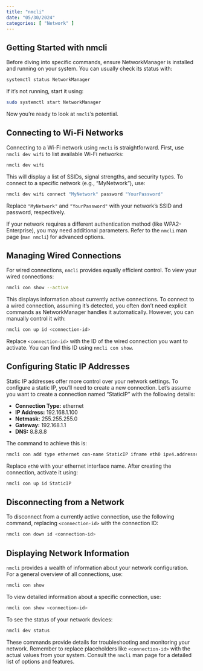 ```yaml
---
title: "nmcli"
date: "05/30/2024"
categories: [ "Network" ]
---
```

## Getting Started with nmcli

Before diving into specific commands, ensure NetworkManager is installed and running on your system.  You can usually check its status with:

```bash
systemctl status NetworkManager
```

If it's not running, start it using:

```bash
sudo systemctl start NetworkManager
```

Now you're ready to look at `nmcli`'s potential.

##  Connecting to Wi-Fi Networks

Connecting to a Wi-Fi network using `nmcli` is straightforward.  First, use `nmcli dev wifi` to list available Wi-Fi networks:

```bash
nmcli dev wifi
```

This will display a list of SSIDs, signal strengths, and security types.  To connect to a specific network (e.g., "MyNetwork"), use:

```bash
nmcli dev wifi connect "MyNetwork" password "YourPassword"
```

Replace `"MyNetwork"` and `"YourPassword"` with your network's SSID and password, respectively.

If your network requires a different authentication method (like WPA2-Enterprise),  you may need additional parameters.  Refer to the `nmcli` man page (`man nmcli`) for advanced options.


## Managing Wired Connections

For wired connections,  `nmcli` provides equally efficient control.  To view your wired connections:

```bash
nmcli con show --active
```

This displays information about currently active connections.  To connect to a wired connection, assuming it's detected,  you often don't need explicit commands as NetworkManager handles it automatically. However, you can manually control it with:

```bash
nmcli con up id <connection-id>
```
Replace `<connection-id>` with the ID of the wired connection you want to activate. You can find this ID using `nmcli con show`.

##  Configuring Static IP Addresses

Static IP addresses offer more control over your network settings.  To configure a static IP, you'll need to create a new connection.  Let's assume you want to create a connection named "StaticIP" with the following details:

* **Connection Type:** ethernet
* **IP Address:** 192.168.1.100
* **Netmask:** 255.255.255.0
* **Gateway:** 192.168.1.1
* **DNS:** 8.8.8.8

The command to achieve this is:

```bash
nmcli con add type ethernet con-name StaticIP ifname eth0 ipv4.addresses 192.168.1.100/24 ipv4.gateway 192.168.1.1 ipv4.dns 8.8.8.8
```

Replace `eth0` with your ethernet interface name.  After creating the connection, activate it using:

```bash
nmcli con up id StaticIP
```

##  Disconnecting from a Network

To disconnect from a currently active connection, use the following command, replacing `<connection-id>` with the connection ID:

```bash
nmcli con down id <connection-id>
```


## Displaying Network Information

`nmcli` provides a wealth of information about your network configuration.  For a general overview of all connections, use:

```bash
nmcli con show
```

To view detailed information about a specific connection, use:

```bash
nmcli con show <connection-id>
```

To see the status of your network devices:

```bash
nmcli dev status
```

These commands provide details for troubleshooting and monitoring your network. Remember to replace placeholders like `<connection-id>` with the actual values from your system. Consult the `nmcli` man page for a detailed list of options and features.

